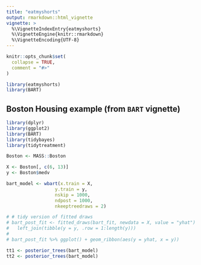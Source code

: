 ```yaml
---
title: "eatmyshorts"
output: rmarkdown::html_vignette
vignette: >
  %\VignetteIndexEntry{eatmyshorts}
  %\VignetteEngine{knitr::rmarkdown}
  %\VignetteEncoding{UTF-8}
---
```


```r
knitr::opts_chunk$set(
  collapse = TRUE,
  comment = "#>"
)
```

```r
library(eatmyshorts)
library(BART)
```

## Boston Housing example (from `BART` vignette)


```r

library(dplyr)
library(ggplot2)
library(BART)
library(tidybayes)
library(tidytreatment)

Boston <- MASS::Boston

X <- Boston[, c(6, 13)]
y <- Boston$medv

bart_model <- wbart(x.train = X, 
                  y.train = y, 
                  nskip = 1000, 
                  ndpost = 1000,
                  nkeeptreedraws = 2)

# # tidy version of fitted draws
# bart_post_fit <- fitted_draws(bart_fit, newdata = X, value = "yhat") %>% 
#   left_join(tibble(y = y, .row = 1:length(y)))
# 
# bart_post_fit %>% ggplot() + geom_ribbon(aes(y = yhat, x = y))

tt1 <- posterior_trees(bart_model)
tt2 <- posterior_trees(bart_model)


```


